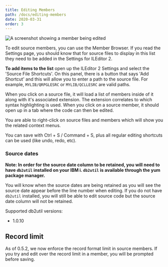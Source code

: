 ```yaml
---
title: Editing Members
path: /docs/editing-members
date: 2020-03-31
order: 3
---
```


![A screenshot showing a member being edited](./editing-members.png)

To edit source members, you can use the Member Browser. If you read the Settings page, you should know that for source files to display in this list they need to be added in the Settings for ILEditor 2.

**To add items to the list** open up the ILEditor 2 Settings and select the 'Source File Shortcuts'. On this panel, there is a button that says 'Add Shortcut' and this will allow you to enter a path to the source file. For example, `MYLIB/QRPGLESRC` or `MYLIB/QCLLESRC` are valid paths.

When you click on a source file, it will load a list of members inside of it along with it's associated extension. The extension correlates to which syntax highlighting is used. When you click on a source member, it should open up in a tab where the code can then be edited.

You are able to right-click on source files and members which will show you the related context menus.

You can save with Ctrl + S / Command + S, plus all regular editing shortcuts can be used (like undo, redo, etc).

### Source dates

**Note: In order for the source date column to be retained, you will need to have `db2util` installed on your IBM i. `db2util` is available through the yum package manager.**

You will know when the source dates are being retained as you will see the source date appear before the line number when editing. If you do not have `db2util` installed, you will still be able to edit source code but the source date column will not be retained.

Supported db2util versions:

* 1.0.10

## Record limit

As of 0.5.2, we now enforce the record format limit in source members. If you try and edit over the record limit in a member, you will be prompted before saving.

